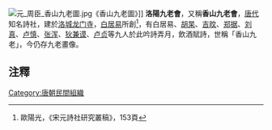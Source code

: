 [[File:元_周臣_香山九老圖.jpg|thumb]]《香山九老圖》]]
'''洛陽九老會'''，又稱'''香山九老會'''，[[唐代|唐代]]知名詩社，建於[[洛城|洛城]][[龙门寺|龙门寺]]，[[白居易|白居易]]所創<ref>歐陽光，《宋元詩社研究叢稿》，153頁</ref>，有白居易、[[胡杲|胡杲]]、[[吉旼|吉旼]]、[[郑据|郑据]]、[[刘真|刘真]]、[[卢慎|卢慎]]、[[张浑|张浑]]、[[狄兼谟|狄兼谟]]、[[卢贞|卢贞]]等九人於此吟詩弄月，飲酒賦詩，世稱「香山九老」，今仍存九老畫像。
==注釋==
<div class="references-small">
<references />
</div>

[[Category:唐朝民間組織|Category:唐朝民間組織]]
